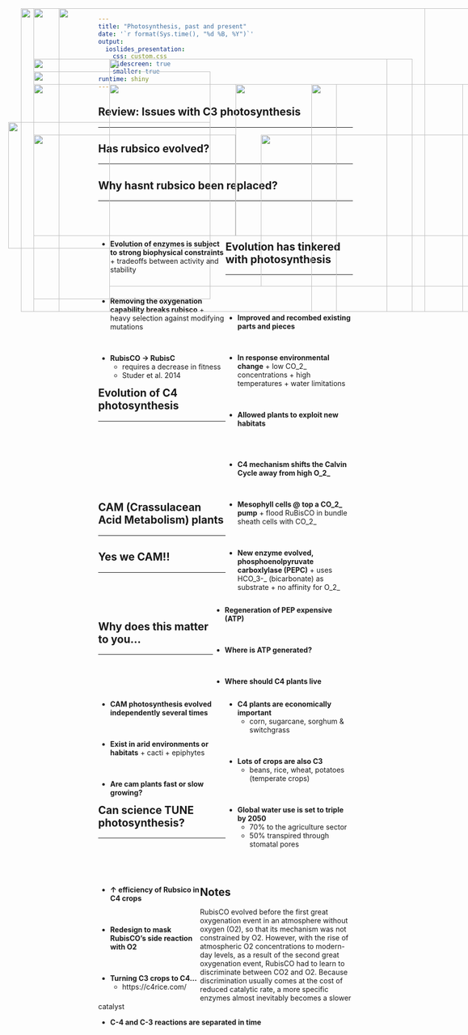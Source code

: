 ```yaml
---
title: "Photosynthesis, past and present"
date: '`r format(Sys.time(), "%d %B, %Y")`'
output: 
  ioslides_presentation:
    css: custom.css
    widescreen: true
    smaller: true
runtime: shiny
---
```


## Review: Issues with C3 photosynthesis
<hr>

<IMG STYLE="position:absolute; TOP:200px; LEFT:250px; WIDTH:600px; HEIGHT:400px" SRC="images/photorespiration.jpeg">

## 

<IMG STYLE="position:absolute; TOP:50px; LEFT:75px; WIDTH:800px; HEIGHT:600px" SRC="images/evolution_rubisco.jpg">

## Has rubsico evolved?
<hr>

<IMG STYLE="position:absolute; TOP:150px; LEFT:100px; WIDTH:700px; HEIGHT:500px" SRC="images/evol_rubisco.jpg">

## Why hasnt rubsico been replaced?
<hr>
<br/>
<br/>

<div style="float: left; width: 50%;">
* **Evolution of enzymes is subject to strong biophysical constraints**
      + tradeoffs between activity and stability
 
 <br/>
 
* **Removing the oxygenation capability breaks rubisco**
      + heavy selection against modifying mutations

<br/>

* **RubisCO → RubisC**
    + requires a decrease in fitness 
    + Studer et al. 2014
</div>

<IMG STYLE="position:absolute; TOP:300px; LEFT:550px; WIDTH:500px; HEIGHT:300px" SRC="images/rubisco_mutations.jpg">

## Evolution has tinkered with photosynthesis
<hr>
<br/>
<br/>

<IMG STYLE="position:absolute; TOP:300px; LEFT:100px; WIDTH:400px; HEIGHT:200px" SRC="images/c3c4cam.jpg">

<div style="float: right; width: 50%;">

* **Improved and recombed existing parts and pieces**
 
<br/>

* **In response environmental change**
      + low CO_2_ concentrations 
      + high temperatures 
      + water limitations 

<br/>

* **Allowed plants to exploit new habitats**
</div>

## Evolution of C4 photosynthesis
<hr>
<br/>
<br/>

<div style="float: right; width: 50%;">

* **C4 mechanism shifts the Calvin Cycle away from high O_2_**

<br/>

* **Mesophyll cells @ top a CO_2_ pump**
      + flood RuBisCO in bundle sheath cells with CO_2_

<br/>

* **New enzyme evolved, phosphoenolpyruvate carboxlylase (PEPC)**
      + uses HCO_3-_ (bicarbonate) as substrate
      + no affinity for O_2_

</div>

<IMG STYLE="position:absolute; TOP:175px; LEFT:100px; WIDTH:350px; HEIGHT:450px" SRC="images/c4.jpg">

## 
<br/>
<br/>
<br/>

<div style="float: right; width: 55%;">

* **Regeneration of PEP expensive (ATP)**
 
<br/>
 
* **Where is ATP generated?**

<br/>

* **Where should C4 plants live**
</div>

<IMG STYLE="position:absolute; TOP:200px; LEFT:100px; WIDTH:600px; HEIGHT:450px" SRC="images/c3vsc4.jpg">

##
<IMG STYLE="position:absolute; TOP:50px; LEFT:150px; WIDTH:825px; HEIGHT:600px" SRC="images/c4_distribution.jpg">

## CAM (Crassulacean Acid Metabolism) plants
<hr>

<IMG STYLE="position:absolute; TOP:150px; LEFT:250px; WIDTH:600px; HEIGHT:500px" SRC="images/cam2.png">

## Yes we CAM!!
<hr>
<br/>
<br/>
<br/>

<IMG STYLE="position:absolute; TOP:200px; LEFT:650px; WIDTH:300px; HEIGHT:450px" SRC="images/cam_plants.jpeg">


<div style="float: left; width: 50%;">
* **CAM photosynthesis evolved independently several times**

<br/>

* **Exist in arid environments or habitats**
      + cacti
      + epiphytes

<br/>

* **Are cam plants fast or slow growing?**
</div>


## Why does this matter to you...
<hr>
<br/>

<div style="float: right; width: 50%;">
* **C4 plants are economically important**
    + corn, sugarcane, sorghum & switchgrass

<br/>

* **Lots of crops are also C3**
    + beans, rice, wheat, potatoes (temperate crops)

<br/>

* **Global water use is set to triple by 2050**
    + 70%  to the agriculture sector
    + 50% transpired through stomatal pores

</div>

<IMG STYLE="position:absolute; TOP:275px; LEFT:50px; WIDTH:400px; HEIGHT:250px" SRC="images/dry_corn.jpg">

## 
<IMG STYLE="position:absolute; TOP:50px; LEFT:100px; WIDTH:900px; HEIGHT:600px" SRC="images/crops.jpg">

<!-- <IMG STYLE="position:absolute; TOP:300px; LEFT:200px; WIDTH:700px; HEIGHT:400px" SRC="images/crops2.jpg"> -->

## Can science TUNE photosynthesis?
<hr>
<br/>
<br/>
<br/>

<IMG STYLE="position:absolute; TOP:200px; LEFT:500px; WIDTH:500px; HEIGHT:300px" SRC="images/rubsico_fix.jpg">

<div style="float: left; width: 40%;">

* **↑ efficiency of Rubsico in C4 crops**

<br/>

* **Redesign to mask RubisCO's side reaction with O2**

<br/>

* **Turning C3 crops to C4...**
    + https://c4rice.com/

</div>


## Notes
RubisCO evolved before the first great oxygenation event in an atmosphere without oxygen (O2), so that its mechanism was not constrained by O2. However, with the rise of atmospheric O2 concentrations to modern-day levels, as a result of the second great oxygenation event, RubisCO had to learn to discriminate between CO2 and O2. Because discrimination usually comes at the cost of reduced catalytic rate, a more specific enzymes almost inevitably becomes a slower catalyst

* **C-4 and C-3 reactions are separated in time**